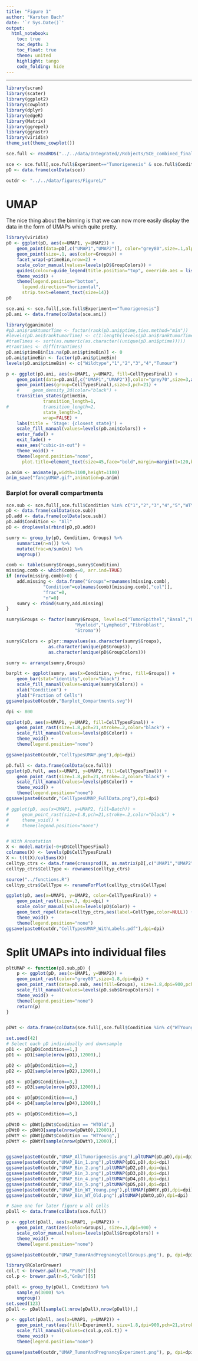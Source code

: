```yaml
---
title: "Figure 1"
author: "Karsten Bach"
date: '`r Sys.Date()`'
output:
  html_notebook:
    toc: true
    toc_depth: 3
    toc_float: true
    theme: united
    highlight: tango
    code_folding: hide
---
```

***

```r
library(scran)
library(scater)
library(ggplot2)
library(cowplot)
library(dplyr)
library(edgeR)
library(Matrix)
library(ggrepel)
library(ggrastr)
library(viridis)
theme_set(theme_cowplot())

sce.full <- readRDS("../../data/Integrated//Robjects/SCE_combined_final.rds")

sce <- sce.full[,sce.full$Experiment=="Tumorigenesis" & sce.full$Condition!="WTOld"]
pD <- data.frame(colData(sce))

outdr <- "../../data/figures/Figure1/"
```


# UMAP
The nice thing about the binning is that we can now more easily display the data in the form of UMAPs which quite pretty.
```r
library(viridis)
p0 <- ggplot(pD, aes(x=UMAP1, y=UMAP2)) +
    geom_point(data=pD[,c("UMAP1","UMAP2")], color="grey80",size=.1,alpha=.2) +
    geom_point(size=.1, aes(color=Groups)) +
    facet_wrap(~ptimeBin,nrow=2) +
    scale_color_manual(values=levels(pD$GroupColors)) +
    guides(colour=guide_legend(title.position="top", override.aes = list(size=3))) +
    theme_void() +
    theme(legend.position="bottom",
	  legend.direction="horizontal",
	  strip.text=element_text(size=14))
p0

sce.ani <- sce.full[,sce.full$Experiment=="Tumorigenesis"]
pD.ani <- data.frame(colData(sce.ani))

library(gganimate)
#pD.ani$ranktumorTime <- factor(rank(pD.ani$ptime,ties.method="min"))
#levels(pD.ani$ranktumorTime) <- c(1:length(levels(pD.ani$ranktumorTime)))
#tranTimes <- sort(as.numeric(as.character((unique(pD.ani$ptime)))))
#tranTimes <- diff(tranTimes)
pD.ani$ptimeBin[is.na(pD.ani$ptimeBin)] <- 0
pD.ani$ptimeBin <- factor(pD.ani$ptimeBin)
levels(pD.ani$ptimeBin) <- c("Wildtype","1","2","3","4","Tumour")

p <- ggplot(pD.ani, aes(x=UMAP1, y=UMAP2, fill=CellTypesFinal)) +
    geom_point(data=pD.ani[,c("UMAP1","UMAP2")],color="grey70",size=3,aes(fill=NULL)) +
    geom_point(aes(group=CellTypesFinal),size=3,pch=21) +
    #     geom_density_2d(color="black") +
    transition_states(ptimeBin,
		      transition_length=1,
#		      transition_length=2,
		      state_length=3,
		      wrap=FALSE) +
    labs(title = 'Stage: {closest_state}') +
    scale_fill_manual(values=levels(pD.ani$Colors)) +
    enter_fade() +
    exit_fade() +
    ease_aes("cubic-in-out") +
    theme_void() +
    theme(legend.position="none",
	  plot.title=element_text(size=45,face="bold",margin=margin(t=120,b=-100)))

p.anim <- animate(p,width=1100,height=1100)
anim_save("fancyUMAP.gif",animation=p.anim)
```


### Barplot for overall compartments
```r
sce.sub <- sce.full[,sce.full$Condition %in% c("1","2","3","4","5","WTYoung","WTOld")]
pD <- data.frame(colData(sce.sub))
pD.add <- data.frame(colData(sce.sub))
pD.add$Condition <- "All"
pD <- droplevels(rbind(pD,pD.add))

sumry <- group_by(pD, Condition, Groups) %>%
    summarize(n=n()) %>%
    mutate(frac=n/sum(n)) %>%
    ungroup()

comb <- table(sumry$Groups,sumry$Condition) 
missing.comb <- which(comb==0, arr.ind=TRUE)
if (nrow(missing.comb)>0) {
    add.missing <- data.frame("Groups"=rownames(missing.comb),
		      "Condition"=colnames(comb)[missing.comb[,"col"]],
		      "frac"=0,
		      "n"=0)
    sumry <- rbind(sumry,add.missing)
}

sumry$Groups <- factor(sumry$Groups, levels=c("TumorEpithel","Basal","Luminal",
					      "Myeloid","Lymphoid","Fibroblast",
					      "Stroma"))

sumry$Colors <- plyr::mapvalues(as.character(sumry$Groups),
				as.character(unique(pD$Groups)),
				as.character(unique(pD$GroupColors)))

sumry <- arrange(sumry,Groups)

barplt <- ggplot(sumry, aes(x=Condition, y=frac, fill=Groups)) +
    geom_bar(stat="identity",color="black") +
    scale_fill_manual(values=unique(sumry$Colors)) +
    xlab("Condition") +
    ylab("Fraction of Cells") 
ggsave(paste0(outdr,"Barplot_Compartments.svg"))
```

```r
dpi <- 800

ggplot(pD, aes(x=UMAP1, y=UMAP2, fill=CellTypesFinal)) +
    geom_point_rast(size=1.8,pch=21,stroke=.2,color="black") +
    scale_fill_manual(values=levels(pD$Color)) +
    theme_void() +
    theme(legend.position="none")

ggsave(paste0(outdr,"CellTypesUMAP.png"),dpi=dpi)

pD.full <- data.frame(colData(sce.full))
ggplot(pD.full, aes(x=UMAP1, y=UMAP2, fill=CellTypesFinal)) +
    geom_point_rast(size=1.8,pch=21,stroke=.2,color="black") +
    scale_fill_manual(values=levels(pD$Color)) +
    theme_void() +
    theme(legend.position="none")
ggsave(paste0(outdr,"CellTypesUMAP_FullData.png"),dpi=dpi)

# ggplot(pD, aes(x=UMAP1, y=UMAP2, fill=Batch)) +
#     geom_point_rast(size=1.8,pch=21,stroke=.2,color="black") +
#     theme_void() +
#     theme(legend.position="none")


# With Annotation
X <- model.matrix(~0+pD$CellTypesFinal)
colnames(X) <- levels(pD$CellTypesFinal)
X <- t(t(X)/colSums(X))
celltyp_ctrs <- data.frame(crossprod(X, as.matrix(pD[,c("UMAP1","UMAP2")])))
celltyp_ctrs$CellType <- rownames(celltyp_ctrs)

source("../functions.R")
celltyp_ctrs$CellType <- renameForPlot(celltyp_ctrs$CellType)

ggplot(pD, aes(x=UMAP1, y=UMAP2, color=CellTypesFinal)) +
    geom_point_rast(size=.3, dpi=dpi) +
    scale_color_manual(values=levels(pD$Color)) +
    geom_text_repel(data=celltyp_ctrs,aes(label=CellType,color=NULL)) +
    theme_void() +
    theme(legend.position="none")
ggsave(paste0(outdr,"CellTypesUMAP_WithLabels.pdf"),dpi=dpi)

```

# Split UMAPs into individual files
```r
pltUMAP <- function(pD.sub,pD) {
    p <- ggplot(pD, aes(x=UMAP1, y=UMAP2)) +
	geom_point_rast(color="grey80",size=1.8,dpi=dpi) +
	geom_point_rast(data=pD.sub, aes(fill=Groups), size=1.8,dpi=900,pch=21,stroke=.2) +
	scale_fill_manual(values=levels(pD.sub$GroupColors)) +
	theme_void() +
	theme(legend.position="none")
    return(p)
}


pDWt <- data.frame(colData(sce.full[,sce.full$Condition %in% c("WTYoung","WTOld")]))

set.seed(42)
# Select each pD individually and downsample
pD1 <- pD[pD$Condition==1,]
pD1 <- pD1[sample(nrow(pD1),12000),]

pD2 <- pD[pD$Condition==2,]
pD2 <- pD2[sample(nrow(pD2),12000),]

pD3 <- pD[pD$Condition==3,]
pD3 <- pD3[sample(nrow(pD3),12000),]

pD4 <- pD[pD$Condition==4,]
pD4 <- pD4[sample(nrow(pD4),12000),]

pD5 <- pD[pD$Condition==5,]

pDWtO <- pDWt[pDWt$Condition == "WTOld",]
pDWtO <- pDWtO[sample(nrow(pDWtO),12000),]
pDWtY <- pDWt[pDWt$Condition == "WTYoung",]
pDWtY <- pDWtY[sample(nrow(pDWtY),12000),]


ggsave(paste0(outdr,"UMAP_AllTumorigenesis.png"),pltUMAP(pD,pD),dpi=dpi)
ggsave(paste0(outdr,"UMAP_Bin_1.png"),pltUMAP(pD1,pD),dpi=dpi)
ggsave(paste0(outdr,"UMAP_Bin_2.png"),pltUMAP(pD2,pD),dpi=dpi)
ggsave(paste0(outdr,"UMAP_Bin_3.png"),pltUMAP(pD3,pD),dpi=dpi)
ggsave(paste0(outdr,"UMAP_Bin_4.png"),pltUMAP(pD4,pD),dpi=dpi)
ggsave(paste0(outdr,"UMAP_Bin_5.png"),pltUMAP(pD5,pD),dpi=dpi)
ggsave(paste0(outdr,"UMAP_Bin_WT_Young.png"),pltUMAP(pDWtY,pD),dpi=dpi)
ggsave(paste0(outdr,"UMAP_Bin_WT_Old.png"),pltUMAP(pDWtO,pD),dpi=dpi)

# Save one for later figure w all cells
pDall <- data.frame(colData(sce.full))

p <- ggplot(pDall, aes(x=UMAP1, y=UMAP2)) +
    geom_point_rast(aes(color=Groups), size=.3,dpi=900) +
    scale_color_manual(values=levels(pDall$GroupColors)) +
    theme_void() +
    theme(legend.position="none")

ggsave(paste0(outdr,"UMAP_TumorAndPregnancyCellGroups.png"), p, dpi=dpi)

library(RColorBrewer)
col.t <- brewer.pal(n=6,"PuRd")[5]
col.p <- brewer.pal(n=5,"GnBu")[5]

pDall <- group_by(pDall, Condition) %>%
	sample_n(3000) %>%
	ungroup()
set.seed(123)
pDall <- pDall[sample(1:nrow(pDall),nrow(pDall)),]

p <- ggplot(pDall, aes(x=UMAP1, y=UMAP2)) +
    geom_point_rast(aes(fill=Experiment), size=1.8,dpi=900,pch=21,stroke=.2) +
    scale_fill_manual(values=c(col.p,col.t)) +
    theme_void() +
    theme(legend.position="none")

ggsave(paste0(outdr,"UMAP_TumorAndPregnancyExperiment.png"), p, dpi=dpi)
```
